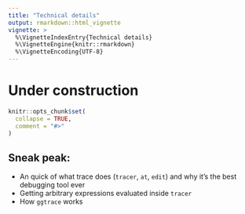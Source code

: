 ```yaml
---
title: "Technical details"
output: rmarkdown::html_vignette
vignette: >
  %\VignetteIndexEntry{Technical details}
  %\VignetteEngine{knitr::rmarkdown}
  %\VignetteEncoding{UTF-8}
---
```


# Under construction

```r
knitr::opts_chunk$set(
  collapse = TRUE,
  comment = "#>"
)
```

## Sneak peak:

- An quick of what trace does (`tracer`, `at`, `edit`) and why it's the best debugging tool ever
- Getting arbitrary expressions evaluated inside `tracer`
- How `ggtrace` works
